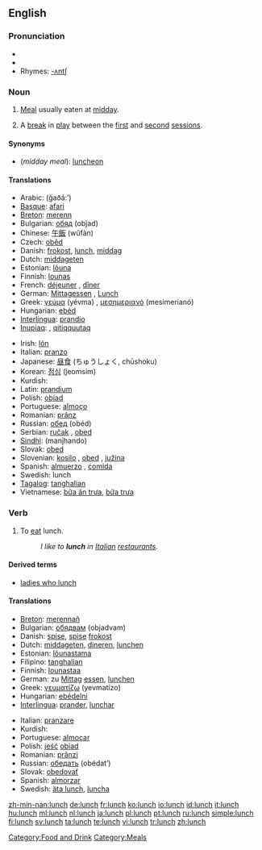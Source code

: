 {{see|Lunch}}
==English==

===Pronunciation===
* {{IPA|/lʌnʧ/}}
* {{audio|en-us-lunch.ogg|Audio (US)}}
* Rhymes: [[Rhymes:English:-ʌntʃ|-ʌntʃ]]

===Noun===
{{en-noun|es}}

# [[Meal]] usually eaten at [[midday]].
# {{Cricket}} A [[break]] in [[play]] between the [[first session|first]] and [[second session|second]] [[session]]s.

====Synonyms====
* (''midday meal''): [[luncheon]]

====Translations====
{{trans-top|midday meal}}
* Arabic: {{ARchar|[[غذاء]]}} (ğaðá:’) {{m}}
* [[Basque]]: [[afari]]
* [[Breton]]: [[merenn]] {{f}}
* Bulgarian: [[обяд]] (objad) {{m}}
* Chinese: [[午飯]] (wǔfàn)
* Czech: [[oběd]] {{m}}
* Danish: [[frokost]], [[lunch#Danish|lunch]], [[middag]]
* Dutch: [[middageten]] {{n}}
* Estonian: [[lõuna]]
* Finnish: [[lounas]]
* French: [[déjeuner]] {{m}}, [[dîner]] {{m}} {{italbrac|Belgium - in this country "déjeuner" means "breakfast"}}
* German: [[Mittagessen]] {{n}}, [[Lunch]] {{m}}
* Greek: [[γεύμα]] (yévma) {{n}}, [[μεσημεριανό]] (mesimerianó) {{n}}
* Hungarian: [[ebéd]]
* [[Interlingua]]: [[prandio]]
* [[Inupiaq]]: {{unicode|[[aiḷiłiq]]}}, [[qitiqquutaq]]
{{trans-mid}}
* Irish: [[lón]] {{m}}
* Italian: [[pranzo]] {{m}}
* Japanese: [[昼食]] (ちゅうしょく, chūshoku)
* Korean: [[점심]] (jeomsim)
* Kurdish: {{KUchar|[[نانی نیوه‌ڕۆ]]}}
* Latin: [[prandium]] {{n}}
* Polish: [[obiad]] {{m}}
* Portuguese: [[almoço]] {{m}}
* Romanian: [[prânz]] {{n}}
* Russian: [[обед]] (obéd) {{m}}
* Serbian: [[ručak]] {{m}}, [[obed]] {{m}}
* [[Sindhi]]: {{SDchar|[[مانجھاندو]]}} (manjhando) {{m}}
* Slovak: [[obed]] {{m}}
* Slovenian: [[kosilo]] {{n}}, [[obed]] {{m}}, [[južina]] {{f}}
* Spanish: [[almuerzo]] {{m}} {{italbrac|Latin America}}, [[comida]] {{f}} {{italbrac|Spain - in this country, "almuerzo" means "mid morning snack" or "elevenses"}}
* Swedish: lunch {{c}}
* [[Tagalog]]: [[tanghalian]]
* Vietnamese: [[bữa ăn trưa]], [[bữa trưa]]
{{trans-bottom}}

{{trans-top|cricket break}}
{{trans-mid}}
{{trans-bottom}}

===Verb===
{{en-verb|lunches|lunching|lunched}}

# To [[eat]] lunch.
#: ''I like to '''lunch''' in [[Italian]] [[restaurant]]s.''

====Derived terms====
* [[ladies who lunch]]

====Translations====
{{trans-top|to eat lunch}}
* [[Breton]]: [[merennañ]]
* Bulgarian: [[обядвам]] (objadvam)
* Danish: [[spise]], [[spise]] [[frokost]]
* Dutch: [[middageten]], [[dineren]], [[lunchen]]
* Estonian: [[lõunastama]]
* Filipino: [[tanghalian]]
* Finnish: [[lounastaa]]
* German: zu [[Mittag]] [[essen]], [[lunchen]]
* Greek: [[γευματίζω]] (yevmatízo)
* Hungarian: [[ebédelni]]
* [[Interlingua]]: [[prander]], [[lunchar]]
{{trans-mid}}
* Italian: [[pranzare]]
* Kurdish: {{KUchar|[[نان خواردنی نیوه‌ڕۆ]]}}
* Portuguese: [[almoçar]]
* Polish: [[jeść]] [[obiad]] {{m}}
* Romanian: [[prânzi]]
* Russian: [[обедать]] (obédat’)
* Slovak: [[obedovať]]
* Spanish: [[almorzar]]
* Swedish: [[äta lunch]], [[luncha]]
{{trans-bottom}}

[[Category:Food and Drink]]
[[Category:Meals]]

[[zh-min-nan:lunch]]
[[de:lunch]]
[[fr:lunch]]
[[ko:lunch]]
[[io:lunch]]
[[id:lunch]]
[[it:lunch]]
[[hu:lunch]]
[[ml:lunch]]
[[nl:lunch]]
[[ja:lunch]]
[[pl:lunch]]
[[pt:lunch]]
[[ru:lunch]]
[[simple:lunch]]
[[fi:lunch]]
[[sv:lunch]]
[[ta:lunch]]
[[te:lunch]]
[[vi:lunch]]
[[tr:lunch]]
[[zh:lunch]]